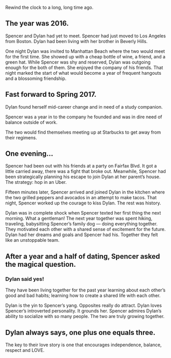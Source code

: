 Rewind the clock to a long, long time ago.

## The year was 2016.

Spencer and Dylan had yet to meet. Spencer had just moved to Los Angeles from Boston. Dylan had been living with her brother in Beverly Hills.

One night Dylan was invited to Manhattan Beach where the two would meet for the first time. She showed up with a cheap bottle of wine, a friend, and a green hat. While Spencer was shy and reserved, Dylan was outgoing enough for the both of them. She enjoyed the company of his friends. That night marked the start of what would become a year of frequent hangouts and a blossoming friendship.

## Fast forward to Spring 2017.

Dylan found herself mid-career change and in need of a study companion.

Spencer was a year in to the company he founded and was in dire need of balance outside of work.

The two would find themselves meeting up at Starbucks to get away from their regimens.

## One evening...

Spencer had been out with his friends at a party on Fairfax Blvd. It got a little carried away, there was a fight that broke out. Meanwhile, Spencer had been strategically planning his escape to join Dylan at her parent’s house. The strategy: hop in an Uber.

Fifteen minutes later, Spencer arrived and joined Dylan in the kitchen where the two grilled peppers and avocados in an attempt to make tacos. That night, Spencer worked up the courage to kiss Dylan. The rest was history.

Dylan was in complete shock when Spencer texted her first thing the next morning. What a gentleman! The next year together was spent hiking, traveling, babysitting Spencer’s family dog — doing everything together. They motivated each other with a shared sense of excitement for the future. Dylan had her dreams and goals and Spencer had his. Together they felt like an unstoppable team.

## After a year and a half of dating, Spencer asked the magical question.

### Dylan said yes!

They have been living together for the past year learning about each other’s good and bad habits; learning how to create a shared life with each other.

Dylan is the yin to Spencer’s yang. Opposites really do attract. Dylan loves Spencer’s introverted personality. It grounds her. Spencer admires Dylan’s ability to socialize with so many people. The two are truly growing together.

## Dylan always says, one plus one equals three.

The key to their love story is one that encourages independence, balance, respect and LOVE.

